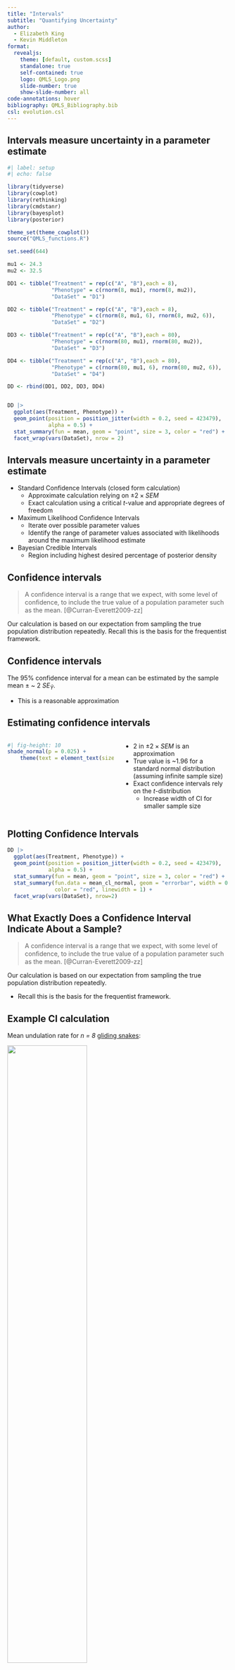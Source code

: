 ```yaml
---
title: "Intervals"
subtitle: "Quantifying Uncertainty"
author:
  - Elizabeth King
  - Kevin Middleton
format:
  revealjs:
    theme: [default, custom.scss]
    standalone: true
    self-contained: true
    logo: QMLS_Logo.png
    slide-number: true
    show-slide-number: all
code-annotations: hover
bibliography: QMLS_Bibliography.bib
csl: evolution.csl
---
```


## Intervals measure uncertainty in a parameter estimate

```r
#| label: setup
#| echo: false

library(tidyverse)
library(cowplot)
library(rethinking)
library(cmdstanr)
library(bayesplot)
library(posterior)

theme_set(theme_cowplot())
source("QMLS_functions.R")

set.seed(644)

```


```r

mu1 <- 24.3
mu2 <- 32.5

DD1 <- tibble("Treatment" = rep(c("A", "B"),each = 8),
              "Phenotype" = c(rnorm(8, mu1), rnorm(8, mu2)),
              "DataSet" = "D1")

DD2 <- tibble("Treatment" = rep(c("A", "B"),each = 8),
              "Phenotype" = c(rnorm(8, mu1, 6), rnorm(8, mu2, 6)),
              "DataSet" = "D2")

DD3 <- tibble("Treatment" = rep(c("A", "B"),each = 80),
              "Phenotype" = c(rnorm(80, mu1), rnorm(80, mu2)),
              "DataSet" = "D3")

DD4 <- tibble("Treatment" = rep(c("A", "B"),each = 80),
              "Phenotype" = c(rnorm(80, mu1, 6), rnorm(80, mu2, 6)),
              "DataSet" = "D4")

DD <- rbind(DD1, DD2, DD3, DD4)


DD |>
  ggplot(aes(Treatment, Phenotype)) +
  geom_point(position = position_jitter(width = 0.2, seed = 423479),
             alpha = 0.5) +
  stat_summary(fun = mean, geom = "point", size = 3, color = "red") + 
  facet_wrap(vars(DataSet), nrow = 2)

```


## Intervals measure uncertainty in a parameter estimate {.smaller}

- Standard Confidence Intervals (closed form calculation)  
    - Approximate calculation relying on $\pm 2 \times SEM$ 
    - Exact calculation using a critical *t*-value and appropriate degrees of freedom
- Maximum Likelihood Confidence Intervals
    - Iterate over possible parameter values 
    - Identify the range of parameter values associated with likelihoods around the maximum likelihood estimate
- Bayesian Credible Intervals
    - Region including highest desired percentage of posterior density


## Confidence intervals

> A confidence interval is a range that we expect, with some level of conﬁdence, to include the true value of a population parameter such as the mean. [@Curran-Everett2009-zz]

Our calculation is based on our expectation from sampling the true population distribution repeatedly. Recall this is the basis for the frequentist framework.


## Confidence intervals

The 95% confidence interval for a mean can be estimated by the sample mean ± ~ 2 \times $SE_{\bar{Y}}$.

- This is a reasonable approximation


## Estimating confidence intervals

:::: {.columns}

::: {.column width="50%"}

```r
#| fig-height: 10
shade_normal(p = 0.025) +
    theme(text = element_text(size = 24))

```

:::

::: {.column width="50%"}

- $2$ in $\pm 2 \times SEM$ is an approximation
- True value is ~1.96 for a standard normal distribution (assuming infinite sample size)
- Exact confidence intervals rely on the *t*-distribution
    - Increase width of CI for smaller sample size

:::

::::


## Plotting Confidence Intervals

```r
DD |>
  ggplot(aes(Treatment, Phenotype)) +
  geom_point(position = position_jitter(width = 0.2, seed = 423479),
             alpha = 0.5) +
  stat_summary(fun = mean, geom = "point", size = 3, color = "red") + 
  stat_summary(fun.data = mean_cl_normal, geom = "errorbar", width = 0.1,
               color = "red", linewidth = 1) +
  facet_wrap(vars(DataSet), nrow=2)

```


## What Exactly Does a Confidence Interval Indicate About a Sample?

> A confidence interval is a range that we expect, with some level of conﬁdence, to include the true value of a population parameter such as the mean. [@Curran-Everett2009-zz]

Our calculation is based on our expectation from sampling the true population distribution repeatedly.

- Recall this is the basis for the frequentist framework.


## Example CI calculation

Mean undulation rate for *n = 8* [gliding snakes](https://www.youtube.com/watch?v=16aGSx9gFO4):

![](http://www.lazerhorse.org/wp-content/uploads/2015/01/Flying-Snake-Chrysopelea.jpg){fig-align="center" width="60%"}

What is the mean undulation rate and ~95% CI for this sample of flying snakes?


## Example CI calculation

```r
#| echo: true

undulation_rate <- c(0.9, 1.2, 1.2, 1.3, 1.4, 1.4, 1.6, 2.0)

undulation_mean <- mean(undulation_rate)
undulation_SEM <- sd(undulation_rate) / sqrt(length(undulation_rate))

lower <- undulation_mean - 2 * undulation_SEM
upper <- undulation_mean + 2 * undulation_SEM

c(lower, undulation_mean, upper)

```


## Bayesian Credible Intervals

- Summarize the posterior distributions of Bayesian analyses
- Range of the most plausible parameter estimates given the data and the model
- XX% highest density interval
- XX% quantile


## MCMC sampling

- Most general way to do Bayesian inference
- No complicated integrals
- Requires time and computational power


## MCMC model

```r
#| echo: true

model <- "
  data{
    int N;
    array[N] real undulation_rate;
  }
  parameters{
    real<lower=0> mu;
    real<lower=0> sigma;
  }
  model{
    // Priors
    mu ~ normal(1, 0.25);
    sigma ~ normal(0, 1);
    
    // Distribution of undulation_rate
    undulation_rate ~ normal(mu, sigma);
  }
"
```

```r
#| label: stan_fit
#| message: false
#| warning: false
#| results: hide

if (FALSE) {
  bayes_model <- cmdstan_model(stan_file = write_stan_file(model))
  fm_bayes <- bayes_model$sample(
    data = list(undulation_rate = undulation_rate,
                N = length(undulation_rate)),
    iter_warmup = 2500,
    iter_sampling = 2500,
    seed = 2236726,
    chains = 4)
  samples <- fm_bayes$draws(variables = c("mu", "sigma"))
  write_rds(x = samples, file = "../data/bayes_model_means.rds")
}

# Read the posterior samples from the saved rds file.
post <- read_rds("../data/bayes_model_means.rds")

```


## MCMC trace plot

```r
mcmc_trace(post)
```


## Initial samples

```r
post_df <- as_draws_df(post) |> 
  as_tibble()

post_df |> 
  select(mu, sigma, .draw) |> 
  slice(1:20) |> 
  pivot_longer(cols = -.draw, names_to = "Parameter") |> 
  ggplot(aes(.draw, value)) +
  geom_line(alpha = 0.25, linewidth = 1) +
  geom_point(size = 2) +
  facet_grid(Parameter ~ ., scales = "free") +
  labs(y = "Estimate", x = "Sample") +
  scale_x_continuous(breaks = 1:20)
```


## MCMC method

- Current position (has a likelihood)
- Propose a change (has a likelihood)
- Move to proposed values with probability proportional to their ratio
- "Bad" jumps are possible with some non-zero probability


## Current estimates

Sample 1:

```r
#| echo: true

post_df[1, ]
rel_liks <- dnorm(undulation_rate,
                  mean = post_df$mu[1],
                  sd = post_df$sigma[1], log = TRUE)
(current_ll <- sum(rel_liks))
```


## Proposed estimates

```r
#| echo: true

mu_prop <- 1.37
sigma_prop <- 0.3
rel_liks <- dnorm(undulation_rate,
                  mean = mu_prop,
                  sd = sigma_prop, log = TRUE)
(proposed_ll <- sum(rel_liks))
```

```r
#| echo: true
exp(proposed_ll) / exp(current_ll)
```

Ratio > 1, so save these estimates and move to the next sample.

```r
current_ll <- proposed_ll
```


## Proposed estimates

```r
#| echo: true

proposed_ll <- sum(dnorm(undulation_rate,
                         mean = 1.5, sd = 0.22,
                         log = TRUE))
exp(proposed_ll) / exp(current_ll)
```

Ratio < 1, so the probability of moving is equal the ratio (here ~10%).

- This allows moves to lower likelihood estimates (as long as the probability of moving is not too small).
- `runif(1, min = 0, max = 1)` produces the comparison value


## MCMC sampling

The samples will oscillate around the most probable estimates, *in proportion to their probabilities*.

```r
#| fig-align: center

post_long <- post_df |> 
  select(mu, sigma, .draw) |> 
  slice(1:100) |> 
  pivot_longer(cols = -.draw, names_to = "Parameter") |> 
  dplyr::rename(Sample = .draw)

post_means <- post_long |> 
  group_by(Parameter) |> 
  summarize(param_mean = mean(value))

ggplot() +
  geom_line(data = post_long, aes(x = Sample, y = value), alpha = 0.25) +
  geom_point(data = post_long, aes(x = Sample, y = value), size = 2) +
  geom_hline(data = post_means,
             aes(yintercept = param_mean, color = Parameter),
             linewidth = 2, alpha = 0.5) +
  scale_color_manual(values = c("darkblue", "darkred"), name = "Parameter") +
  facet_grid(Parameter ~ ., scales = "free") +
  labs(y = "Estimate") +
  theme(legend.position = "none")
```


## Bayesian credible intervals

Posterior distribution of mean undulation, given, the model (including priors) and data:

```r
#| fig-align: center

p <- post_df |> 
  select(mu) |> 
  ggplot(aes(mu)) +
  geom_density(linewidth = 2) +
  labs(y = "Relative Likelihood")
p
```


## Bayesian credible intervals

95% Highest density interval is the most probable location for the mean (given the model and the data).

```r
#| fig-width: 12
#| fig-align: center

(cred <- HPDI(post_df$mu, prob = 0.95))
p + 
  geom_vline(xintercept = cred, color = "coral", linewidth = 2)
```


## Interpreting intervals

Frequentist interval: `r round(lower, 2)` -- `r round(upper, 2)`

- Future similar experiments and samples
- Does not indicate the probability of the parameter

Bayesian interval: `r round(cred[1], 2)` -- `r round(cred[2], 2)`

- These data and this model
- Relative probability within a region


## Example uses of intervals

```r

set.seed(3575575)

Alive <- rnorm(n = 150, mean = 24.5, sd = 2.6)
Dead <- rnorm(n = 30, mean = 22.0, sd = 2.7)
Group <- c(rep("Alive", 150),
           rep("Dead", 30))

HL <- tibble(Horn_Length = c(Alive, Dead),
             Group = factor(Group))

```
:::: {.columns}

::: {.column width="30%"}

![](https://i.imgur.com/EIfjPa0.jpg){fig-align="center" width=100%}

:::

::: {.column width="70%"}

```r
#| echo: true

summary(lm(Horn_Length ~ Group, 
           data = HL))

```

:::

::::


## Bayesian posterior regression lines

```r

set.seed(4)
n <- 30
X <- rnorm(n, mean = 10, sd = 1)
Y <- 2.3 * X + rnorm(n, mean = 1, sd = 1)
M <- data.frame(X, Y)

post <- read_rds("../data/bayes_model_OLS.rds")

post_samp <- as_draws_df(post) |>
  as_tibble() |> 
  sample_n(200)

ggplot() +
  geom_abline(data = post_samp, aes(intercept = theta_0, slope = theta_1),
              alpha = 0.2, color = "firebrick") +
  geom_point(data = M, aes(X, Y), size = 3, color = "navy")
```


## References

::: {#refs}
:::
